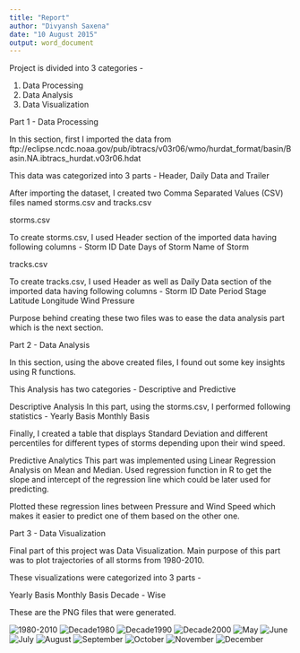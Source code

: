 ```yaml
---
title: "Report"
author: "Divyansh Saxena"
date: "10 August 2015"
output: word_document
---
```


Project is divided into 3 categories -

1. Data Processing
2. Data Analysis
3. Data Visualization

Part 1 - Data Processing

In this section, first I imported the data from ftp://eclipse.ncdc.noaa.gov/pub/ibtracs/v03r06/wmo/hurdat_format/basin/Basin.NA.ibtracs_hurdat.v03r06.hdat

This data was categorized into 3 parts - Header, Daily Data and Trailer

After importing the dataset, I created two Comma Separated Values (CSV) files named storms.csv and tracks.csv

storms.csv

To create storms.csv, I used Header section of the imported data having following columns - 
Storm ID
Date
Days of Storm
Name of Storm

tracks.csv

To create tracks.csv, I used Header as well as Daily Data section of the imported data having following columns - 
Storm ID
Date
Period
Stage
Latitude
Longitude
Wind
Pressure

Purpose behind creating these two files was to ease the data analysis part which is the next section.

Part 2 - Data Analysis

In this section, using the above created files, I found out some key insights using R functions.

This Analysis has two categories - Descriptive and Predictive

Descriptive Analysis
In this part, using the storms.csv, I performed following statistics - 
Yearly Basis
Monthly Basis

Finally, I created a table that displays Standard Deviation and different percentiles for different types of storms depending upon their wind speed.

Predictive Analytics
This part was implemented using Linear Regression Analysis on Mean and Median.
Used regression function in R to get the slope and intercept of the regression line which could be later used for predicting. 

Plotted these regression lines between Pressure and Wind Speed which makes it easier to predict one of them based on the other one.

Part 3 - Data Visualization

Final part of this project was Data Visualization. Main purpose of this part was to plot trajectories of all storms from 1980-2010. 

These visualizations were categorized into 3 parts - 

Yearly Basis
Monthly Basis
Decade - Wise

These are the PNG files that were generated.

![1980-2010](C:\Users\Divyansh\Documents\Final Project\Images\1980-2010.png)
![Decade1980](C:\Users\Divyansh\Documents\Final Project\Images\Decade1980.png)
![Decade1990](C:\Users\Divyansh\Documents\Final Project\Images\Decade1990.png)
![Decade2000](C:\Users\Divyansh\Documents\Final Project\Images\Decade2000.png)
![May](C:\Users\Divyansh\Documents\Final Project\Images\Month Number 5.png)
![June](C:\Users\Divyansh\Documents\Final Project\Images\Month Number 6.png)
![July](C:\Users\Divyansh\Documents\Final Project\Images\Month Number 7.png)
![August](C:\Users\Divyansh\Documents\Final Project\Images\Month Number 8.png)
![September](C:\Users\Divyansh\Documents\Final Project\Images\Month Number 9.png)
![October](C:\Users\Divyansh\Documents\Final Project\Images\Month Number 10.png)
![November](C:\Users\Divyansh\Documents\Final Project\Images\Month Number 11.png)
![December](C:\Users\Divyansh\Documents\Final Project\Images\Month Number 12.png)
